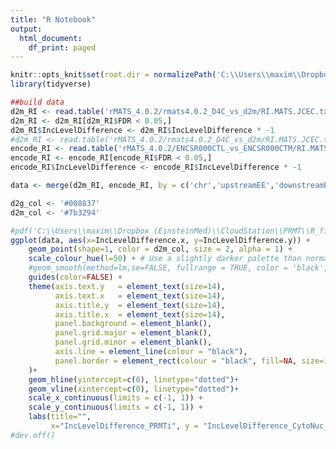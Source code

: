 ---
title: "R Notebook"
output:
  html_document:
    df_print: paged
---
```{r "setup", include=FALSE}
knitr::opts_knit$set(root.dir = normalizePath('C:\\Users\\maxim\\Dropbox (EinsteinMed)\\CloudStation\\PRMT\\RNAseq\\'))
library(tidyverse)

```

```{r}
##build data
d2m_RI <- read.table('rMATS_4.0.2/rmats4.0.2_D4C_vs_d2m/RI.MATS.JCEC.txt', header = T, sep = '\t')
d2m_RI <- d2m_RI[d2m_RI$FDR < 0.05,]
d2m_RI$IncLevelDifference <- d2m_RI$IncLevelDifference * -1 
#d2m_RI <- read.table('rMATS_4.0.2/rmats4.0.2_D4C_vs_d2m/RI.MATS.JCEC.txt', header = T, sep = '\t')
encode_RI <- read.table('rMATS_4.0.2/ENCSR000CTL_vs_ENCSR000CTM/RI.MATS.JCEC.txt', header = T, sep = '\t')
encode_RI <- encode_RI[encode_RI$FDR < 0.05,]
encode_RI$IncLevelDifference <- encode_RI$IncLevelDifference * -1 

data <- merge(d2m_RI, encode_RI, by = c('chr','upstreamEE','downstreamES'))
```

```{r}
d2g_col <- '#008837'
d2m_col <- '#7b3294'

#pdf('C:\\Users\\maxim\\Dropbox (EinsteinMed)\\CloudStation\\PRMT\\R_figures\\d2m_vs_encode_cyto_nuc_RI.pdf', height = 8, width = 8)
ggplot(data, aes(x=IncLevelDifference.x, y=IncLevelDifference.y)) +
    geom_point(shape=1, color = d2m_col, size = 2, alpha = 1) +
    scale_colour_hue(l=50) + # Use a slightly darker palette than normal
    #geom_smooth(method=lm,se=FALSE, fullrange = TRUE, color = 'black', fill = 'dimgray') + 
    guides(color=FALSE) +
    theme(axis.text.y   = element_text(size=14),
          axis.text.x   = element_text(size=14),
          axis.title.y  = element_text(size=14),
          axis.title.x  = element_text(size=14),
          panel.background = element_blank(),
          panel.grid.major = element_blank(), 
          panel.grid.minor = element_blank(),
          axis.line = element_line(colour = "black"),
          panel.border = element_rect(colour = "black", fill=NA, size=1)
    )+
    geom_hline(yintercept=c(0), linetype="dotted")+
    geom_vline(xintercept=c(0), linetype="dotted")+
    scale_x_continuous(limits = c(-1, 1)) + 
    scale_y_continuous(limits = c(-1, 1)) +
    labs(title="",
         x="IncLevelDifference_PRMTi", y = "IncLevelDifference_CytoNuc_Encode")
#dev.off()
```

